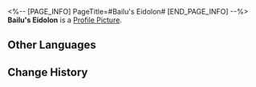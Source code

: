 <%-- [PAGE_INFO]
PageTitle=#Bailu's Eidolon#
[END_PAGE_INFO] --%>
{{Item Infobox
|id          = 11211
|image       = Item Bailu's Eidolon.png
|type        = Eidolon Activation Material
|invCategory = 
|rarity      = 5
|effect      = Material for raising Bailu's Eidolon Level.
|description = 
}}
'''Bailu's Eidolon''' is a [[Profile Picture]].

==Other Languages==
{{Other Languages
|en   = Bailu's Eidolon
|zhs  = 【白露】的星魂
|zht  = 【白露】的星魂
|ja   = 「白露」の星魂
|ko   = [백로]의 성혼
|es   = Eidolon de Bailu
|fr   = Eidolon de Bailu
|ru   = Эйдолон Байлу
|th   = Eidolon ของ Bailu
|vi   = Tinh Hồn Của Bailu
|de   = Bailus Eidolon
|id   = Bailu's Eidolon
|pt   = Eidolon de Bailu
}}

==Change History==
{{Change History|1.0}}